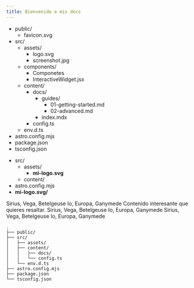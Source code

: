 ```yaml
---
title: Bienvenido a mis docs
---
```





<FileTree>

- public/
  - favicon.svg
- src/
  - assets/
    - logo.svg
    - screenshot.jpg
  - components/
    - Componetes
    - InteractiveWidget.jsx
  - content/
    - docs/
      - guides/
        - 01-getting-started.md
        - 02-advanced.md
      - index.mdx
    - config.ts
  - env.d.ts
- astro.config.mjs
- package.json
- tsconfig.json

</FileTree>

   <FileTree>

   - src/
     - assets/
       - **mi-logo.svg**
     - content/
   - astro.config.mjs
   - **mi-logo.svg/**

</FileTree>



<Tabs>
  <TabItem label="Estrellas">Sirius, Vega, Betelgeuse</TabItem>
  <TabItem label="Lunas">Io, Europa, Ganymede</TabItem>
</Tabs>



<Card title="¡Echa un vistazo a esto!">
  Contenido interesante que quieres resaltar.
</Card>

<CardGrid>
  <Card title="Estrellas" icon="star">
    Sirius, Vega, Betelgeuse
  </Card>
  <Card title="Lunas" icon="moon">
    Io, Europa, Ganymede
  </Card>
</CardGrid>

<CardGrid>
  <Card title="Estrellas" icon="star">
    Sirius, Vega, Betelgeuse
  </Card>
  <Card title="Lunas" icon="moon">
    Io, Europa, Ganymede
  </Card>
</CardGrid>


<LinkCard
  title="Personalizando Starlight"
  description="Aprende a hacer que tu sitio Starlight sea único con estilos personalizados, fuentes y más."
  href="/es/guides/customization/"
/>

<CardGrid>
  <LinkCard
    title="Creación de contenido en Markdown"
    href="/es/guides/authoring-content/"
  />
  <LinkCard title="Componentes" href="/es/guides/components/" />
</CardGrid>


```
.
├── public/
├── src/
│   ├── assets/
│   ├── content/
│   │   ├── docs/
│   │   └── config.ts
│   └── env.d.ts
├── astro.config.mjs
├── package.json
└── tsconfig.json
```


